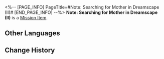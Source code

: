 <%-- [PAGE_INFO]
PageTitle=#Note: Searching for Mother in Dreamscape (II)#
[END_PAGE_INFO] --%>
{{Item Infobox
|id          = 140426
|image       = Item Note- Searching for Mother in Dreamscape (II).png
|type        = Mission Item
|invCategory = Missions
|rarity      = 3
|effect      = 
|description = The father and daughter, seeking their relative's whereabouts in Penacony, inquire about a woman named "Charlotte the Dream Artist." A helpful banker informs them that artists in Penacony often gather in a restricted area known as the "Edge." Perhaps that will be their next destination.
}}
'''Note: Searching for Mother in Dreamscape (II)''' is a [[Mission Item]].

==Other Languages==
{{Other Languages
|en   = Note: Searching for Mother in Dreamscape (II)
|zhs  = 笔记：梦境寻母记•二
|zht  = 筆記：夢境尋母記•二
|ja   = ノート：夢境での母探し・2
|ko   = 노트: 꿈세계에서 엄마를 찾아•2
|es   = Nota: Buscando a mamá en el paisaje onírico II
|fr   = Note&nbsp;: À la recherche d'une mère dans le Pays des rêves&nbsp;(II)
|ru   = Записка: В поисках матери в Мире грёз II
|th   = บันทึก: การตามหาแม่ในแดนฝัน 2
|vi   = Ghi chú: Tìm Mẹ Trong Mơ - 2
|de   = Notiz: Suche nach der Mutter in der Traumlandschaft (II)
|id   = Catatan: Mencari Ibu di Dunia Mimpi 2
|pt   = Anotação: Procurando por Minha Mãe no Mundonírico (II)
}}

==Change History==
{{Change History|2.0}}